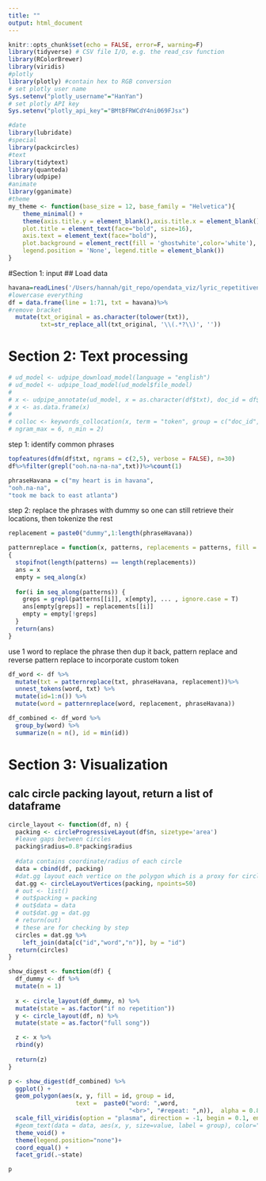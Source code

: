 ```yaml
---
title: ""
output: html_document
---
```


```r
knitr::opts_chunk$set(echo = FALSE, error=F, warning=F)
library(tidyverse) # CSV file I/O, e.g. the read_csv function
library(RColorBrewer)
library(viridis)
#plotly
library(plotly) #contain hex to RGB conversion
# set plotly user name
Sys.setenv("plotly_username"="HanYan")
# set plotly API key
Sys.setenv("plotly_api_key"="BMtBFRWCdY4ni069FJsx")

#date
library(lubridate)
#special
library(packcircles)
#text
library(tidytext)
library(quanteda)
library(udpipe)
#animate
library(gganimate)
#theme
my_theme <- function(base_size = 12, base_family = "Helvetica"){
    theme_minimal() +
    theme(axis.title.y = element_blank(),axis.title.x = element_blank(),
    plot.title = element_text(face="bold", size=16),
    axis.text = element_text(face="bold"),
    plot.background = element_rect(fill = 'ghostwhite',color='white'),
    legend.position = 'None', legend.title = element_blank())
}

```

#Section 1: input
## Load data
```r
havana=readLines('/Users/hannah/git_repo/opendata_viz/lyric_repetitiveness/havana.txt') 
#lowercase everything
df = data.frame(line = 1:71, txt = havana)%>% 
#remove bracket
  mutate(txt_original = as.character(tolower(txt)),
         txt=str_replace_all(txt_original, '\\(.*?\\)', ''))
```

# Section 2: Text processing
```r
# ud_model <- udpipe_download_model(language = "english")
# ud_model <- udpipe_load_model(ud_model$file_model)
# 
# x <- udpipe_annotate(ud_model, x = as.character(df$txt), doc_id = df$line)
# x <- as.data.frame(x) 
# 
# colloc <- keywords_collocation(x, term = "token", group = c("doc_id", "sentence_id"),
# ngram_max = 6, n_min = 2)
```

step 1: identify common phrases
```r
topfeatures(dfm(df$txt, ngrams = c(2,5), verbose = FALSE), n=30)
df%>%filter(grepl("ooh.na-na-na",txt))%>%count(1)

phraseHavana = c("my heart is in havana",
"ooh.na-na",
"took me back to east atlanta")
```

step 2: replace the phrases with dummy so one can still retrieve their locations, then tokenize the rest
```r
replacement = paste0("dummy",1:length(phraseHavana))

patternreplace = function(x, patterns, replacements = patterns, fill = NA, ...)
{
  stopifnot(length(patterns) == length(replacements))
  ans = x  
  empty = seq_along(x)
  
  for(i in seq_along(patterns)) {
    greps = grepl(patterns[[i]], x[empty], ... , ignore.case = T)
    ans[empty[greps]] = replacements[[i]]  
    empty = empty[!greps]
  }
  return(ans)
}

```

use 1 word to replace the phrase then dup it back, pattern replace and reverse pattern replace to incorporate custom token
```r
df_word <- df %>% 
  mutate(txt = patternreplace(txt, phraseHavana, replacement))%>%
  unnest_tokens(word, txt) %>% 
  mutate(id=1:n()) %>%
  mutate(word = patternreplace(word, replacement, phraseHavana))

df_combined <- df_word %>%
  group_by(word) %>%
  summarize(n = n(), id = min(id))
```



# Section 3: Visualization
## calc circle packing layout, return a list of dataframe
```r
circle_layout <- function(df, n) {
  packing <- circleProgressiveLayout(df$n, sizetype='area')
  #leave gaps between circles
  packing$radius=0.8*packing$radius
  
  #data contains coordinate/radius of each circle
  data = cbind(df, packing) 
  #dat.gg layout each vertice on the polygon which is a proxy for circle
  dat.gg <- circleLayoutVertices(packing, npoints=50)
  # out <- list()
  # out$packing = packing
  # out$data = data
  # out$dat.gg = dat.gg
  # return(out)
  # these are for checking by step
  circles = dat.gg %>% 
    left_join(data[c("id","word","n")], by = "id")
  return(circles)
}
```



```r
show_digest <- function(df) {
  df_dummy <- df %>% 
  mutate(n = 1)
  
  x <- circle_layout(df_dummy, n) %>% 
  mutate(state = as.factor("if no repetition"))
  y <- circle_layout(df, n) %>% 
  mutate(state = as.factor("full song"))

  z <- x %>%
  rbind(y)
  
  return(z)
}
```


```r
p <- show_digest(df_combined) %>%
  ggplot() + 
  geom_polygon(aes(x, y, fill = id, group = id, 
                   text =  paste0("word: ",word,
                                  "<br>", "#repeat: ",n)),  alpha = 0.8) +
  scale_fill_viridis(option = "plasma", direction = -1, begin = 0.1, end=0.8) +
  #geom_text(data = data, aes(x, y, size=value, label = group), color="black") +
  theme_void() + 
  theme(legend.position="none")+ 
  coord_equal() + 
  facet_grid(.~state)

p
```

